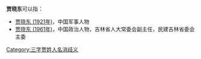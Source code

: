 '''贾晓东'''可以指：
* [[贾晓东_(1921年)|贾晓东 (1921年)]]，中国军事人物
* [[贾晓东_(1961年)|贾晓东 (1961年)]]，中国政治人物，吉林省人大常委会副主任，民建吉林省委会主委

{{disambig}}

[[Category:三字贾姓人名消歧义|Category:三字贾姓人名消歧义]]